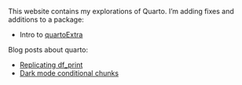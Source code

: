 This website contains my explorations of Quarto. I'm adding fixes and additions to a package:

* Intro to [quartoExtra](quartoExtra.html)

Blog posts about quarto:

* [Replicating df_print](table.html)
* [Dark mode conditional chunks](dark_mode.html)
